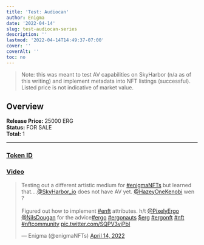 ```yaml
---
title: 'Test: Audiocan'
author: Enigma
date: '2022-04-14'
slug: test-audiocan-series
description: ''
lastmod: '2022-04-14T14:49:37-07:00'
cover: ''
coverAlt: ''
toc: no
---
```


> Note: this was meant to test AV capabilities on SkyHarbor (n/a as of this writing) and implement metadata into NFT listings (successful). Listed price is not indicative of market value.


## Overview

**Release Price:** 25000 ERG  
**Status:** FOR SALE  
**Total:** 1  

<hr>



### [Token ID](https://explorer.ergoplatform.com/en/token/779cb2fba4513689cc6aa1aeaac270ed6127fa41ae110774fbc9d59e7b953cda)

### [Video](https://ipfs.blockfrost.dev/ipfs/bafybeig2raqmlvbeugc2olunxla35ocbscilcotavseumtmw5s7tz5p7pa)

<blockquote class="twitter-tweet"><p lang="en" dir="ltr">Testing out a different artistic medium for <a href="https://twitter.com/hashtag/enigmaNFTs?src=hash&amp;ref_src=twsrc%5Etfw">#enigmaNFTs</a> but learned that....<a href="https://twitter.com/SkyHarbor_io?ref_src=twsrc%5Etfw">@SkyHarbor_io</a> does not have AV yet. <a href="https://twitter.com/HazeyOneKenobi?ref_src=twsrc%5Etfw">@HazeyOneKenobi</a> wen ?<br><br>Figured out how to implement <a href="https://twitter.com/hashtag/enft?src=hash&amp;ref_src=twsrc%5Etfw">#enft</a> attributes. h/t <a href="https://twitter.com/PixelyErgo?ref_src=twsrc%5Etfw">@PixelyErgo</a> <a href="https://twitter.com/NilsDougan?ref_src=twsrc%5Etfw">@NilsDougan</a> for the advice<a href="https://twitter.com/hashtag/ergo?src=hash&amp;ref_src=twsrc%5Etfw">#ergo</a> <a href="https://twitter.com/hashtag/ergonauts?src=hash&amp;ref_src=twsrc%5Etfw">#ergonauts</a> <a href="https://twitter.com/search?q=%24erg&amp;src=ctag&amp;ref_src=twsrc%5Etfw">$erg</a> <a href="https://twitter.com/hashtag/ergonft?src=hash&amp;ref_src=twsrc%5Etfw">#ergonft</a> <a href="https://twitter.com/hashtag/nft?src=hash&amp;ref_src=twsrc%5Etfw">#nft</a> <a href="https://twitter.com/hashtag/nftcommunity?src=hash&amp;ref_src=twsrc%5Etfw">#nftcommunity</a> <a href="https://t.co/SQPV3vjPbI">pic.twitter.com/SQPV3vjPbI</a></p>&mdash; Enigma (@enigmaNFTs) <a href="https://twitter.com/enigmaNFTs/status/1514598736789327873?ref_src=twsrc%5Etfw">April 14, 2022</a></blockquote> <script async src="https://platform.twitter.com/widgets.js" charset="utf-8"></script>




